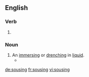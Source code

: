 
==English==

===Verb===
{{head|en}}

# {{present participle of|souse}}

===Noun===
{{en-noun}}

# An [[immerse#Verb|immersing]] or [[drench#Verb|drenching]] in [[liquid]].
#*{{quote-book|year=1913|author={{w|Joseph C. Lincoln}}|chapter=8
|title=[http://openlibrary.org/works/OL5535161W Mr. Pratt's Patients]
|passage=Afore we got to the shanty Colonel Applegate stuck his head out of the door. His temper had been getting raggeder all the time, and the '''sousing''' he got when he fell overboard had just about ripped what was left of it to ravellings.}}

[[de:sousing]]
[[fr:sousing]]
[[vi:sousing]]